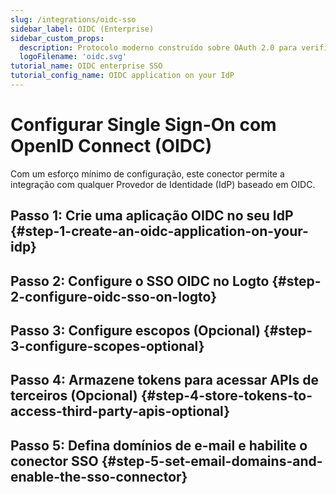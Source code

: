 ```yaml
---
slug: /integrations/oidc-sso
sidebar_label: OIDC (Enterprise)
sidebar_custom_props:
  description: Protocolo moderno construído sobre OAuth 2.0 para verificação de identidade em aplicativos web e mobile.
  logoFilename: 'oidc.svg'
tutorial_name: OIDC enterprise SSO
tutorial_config_name: OIDC application on your IdP
---
```




# Configurar Single Sign-On com OpenID Connect (OIDC)

Com um esforço mínimo de configuração, este conector permite a integração com qualquer Provedor de Identidade (IdP) baseado em OIDC.

<GuideTip />

## Passo 1: Crie uma aplicação OIDC no seu IdP \{#step-1-create-an-oidc-application-on-your-idp}

<Step1 />

## Passo 2: Configure o SSO OIDC no Logto \{#step-2-configure-oidc-sso-on-logto}

<Step2 />

## Passo 3: Configure escopos (Opcional) \{#step-3-configure-scopes-optional}

<Step3 />

## Passo 4: Armazene tokens para acessar APIs de terceiros (Opcional) \{#step-4-store-tokens-to-access-third-party-apis-optional}

<Step4 />

## Passo 5: Defina domínios de e-mail e habilite o conector SSO \{#step-5-set-email-domains-and-enable-the-sso-connector}

<Step5 />
